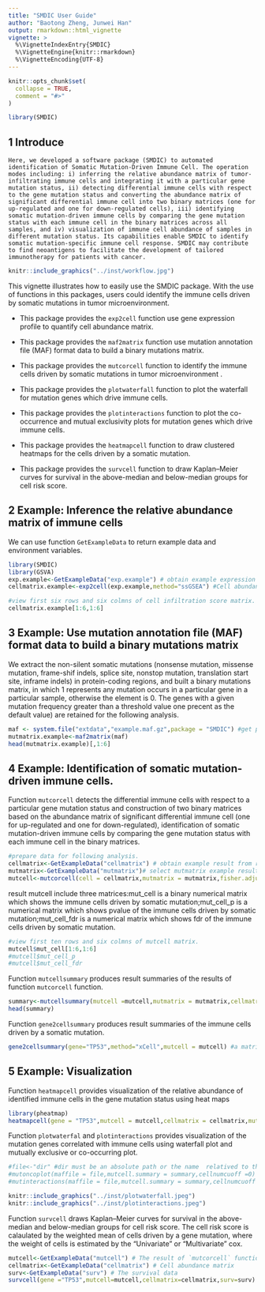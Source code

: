 ---
title: "SMDIC User Guide"
author: "Baotong Zheng, Junwei Han"
output: rmarkdown::html_vignette
vignette: >
  %\VignetteIndexEntry{SMDIC}
  %\VignetteEngine{knitr::rmarkdown}
  %\VignetteEncoding{UTF-8}
---

```{r, include = FALSE}
knitr::opts_chunk$set(
  collapse = TRUE,
  comment = "#>"
)
```

```{r setup}
library(SMDIC)
```



## 1 Introduce
    Here, we developed a software package (SMDIC) to automated identification of Somatic Mutation-Driven Immune Cell. The operation modes including: i) inferring the relative abundance matrix of tumor-infiltrating immune cells and integrating it with a particular gene mutation status, ii) detecting differential immune cells with respect to the gene mutation status and converting the abundance matrix of significant differential immune cell into two binary matrices (one for up-regulated and one for down-regulated cells), iii) identifying somatic mutation-driven immune cells by comparing the gene mutation status with each immune cell in the binary matrices across all samples, and iv) visualization of immune cell abundance of samples in different mutation status. Its capabilities enable SMDIC to identify somatic mutation-specific immune cell response. SMDIC may contribute to find neoantigens to facilitate the development of tailored immunotherapy for patients with cancer.
    

```{R}
knitr::include_graphics("../inst/workflow.jpg")
```


This vignette illustrates how to easily use the SMDIC package. With the use of functions in this packages, users could identify the immune cells driven by somatic mutations in tumor microenvironment.

+  This package provides the `exp2cell` function  use gene expression profile to quantify cell abundance matrix.

+   This package provides the `maf2matrix` function use mutation annotation file (MAF) format data to build a binary mutations matrix.

+  This package provides the `mutcorcell` function to identify the immune cells driven by somatic mutations in tumor microenvironment . 

+  This package provides the `plotwaterfall` function to plot the waterfall for mutation genes which drive immune cells.

+  This package provides the `plotinteractions` function to plot the co-occurrence and mutual exclusivity plots for mutation genes which drive immune cells.

+  This package provides the `heatmapcell` function to draw clustered heatmaps for the cells driven by a somatic mutation.

+  This package provides the `survcell` function to draw Kaplan–Meier curves for survival in the above-median and below-median groups for cell risk score.



## 2 Example: Inference the relative abundance matrix of immune cells
We can use function `GetExampleData` to return example data and environment variables.

```{r echo = T, results = 'hide'}
library(SMDIC)
library(GSVA)
exp.example<-GetExampleData("exp.example") # obtain example expression data 
cellmatrix.example<-exp2cell(exp.example,method="ssGSEA") #Cell abundance matrix,method must be one of "xCell","ssGSEA" and "CIBERSORT".

```
```{r}
#view first six rows and six colmns of cell infiltration score matrix.
cellmatrix.example[1:6,1:6]
```


## 3 Example: Use mutation annotation file (MAF) format data to build a binary mutations matrix

We extract the non-silent somatic mutations (nonsense mutation, missense mutation, frame-shif indels, splice site, nonstop mutation, translation start site, inframe indels) in protein-coding regions, and built a binary mutations matrix, in which 1 represents any mutation occurs in a particular gene in a particular sample, otherwise the element is 0. The genes with a given mutation frequency greater than a threshold value one precent as the default value) are retained for the following analysis. 
```{r}

maf <- system.file("extdata","example.maf.gz",package = "SMDIC") #get path of the mutation annotation file.
mutmatrix.example<-maf2matrix(maf) 
head(mutmatrix.example)[,1:6]
```


## 4 Example: Identification of somatic mutation-driven immune cells.

Function `mutcorcell` detects the differential immune cells with respect to a particular gene mutation status and construction of two binary matrices based on the abundance matrix of significant differential immune cell (one for up-regulated and one for down-regulated), identification of somatic mutation-driven immune cells by comparing the gene mutation status with each immune cell in the binary matrices. 

```{r import, results = "hide"}
#prepare data for following analysis.
cellmatrix<-GetExampleData("cellmatrix") # obtain example result from real rasult: cell abundance matrix from real data.
mutmatrix<-GetExampleData("mutmatrix")# select mutmatrix example result from real result: a binary mutations matrix
mutcell<-mutcorcell(cell = cellmatrix,mutmatrix = mutmatrix,fisher.adjust = TRUE)
```

result mutcell include three matrices:mut_cell is a binary numerical matrix which shows the immune cells driven by somatic mutation;mut_cell_p is a numerical matrix which shows pvalue of the immune cells driven by somatic mutation;mut_cell_fdr is a numerical matrix which shows fdr of the immune cells driven by somatic mutation.
```{r}
#view first ten rows and six colmns of mutcell matrix.
mutcell$mut_cell[1:6,1:6]
#mutcell$mut_cell_p
#mutcell$mut_cell_fdr
```


Function `mutcellsummary` produces result summaries of the results of function `mutcorcell` function.
```{R echo=TRUE}
summary<-mutcellsummary(mutcell =mutcell,mutmatrix = mutmatrix,cellmatrix = cellmatrix)# The summary have four columns.The first column are gene names,the second column are the cells driven by the gene,the third column are the number of cells driven by the gene,the fourth column are mutation rates of gene.
head(summary)
```

Function `gene2cellsummary` produces result summaries of the immune cells driven by a somatic mutation.

```{R}
gene2cellsummary(gene="TP53",method="xCell",mutcell = mutcell) #a matrix shows the short name, full name, pvalue, fdr of the cells driven by a somatic mutation
```

## 5 Example: Visualization
Function `heatmapcell` provides visualization of the relative abundance of identified immune cells in the gene mutation status using heat maps

```{r fig.height=6, fig.width=8}
library(pheatmap)
heatmapcell(gene = "TP53",mutcell = mutcell,cellmatrix = cellmatrix,mutmatrix = mutmatrix)
```

Function `plotwaterfal` and `plotinteractions` provides visualization of the mutation genes correlated with immune cells using waterfall plot and mutually exclusive or co-occurring plot.

```{r echo=TRUE}
#file<-"dir" #dir must be an absolute path or the name  relatived to the current working directory.
#mutoncoplot(maffile = file,mutcell.summary = summary,cellnumcuoff =0)
#mutinteractions(maffile = file,mutcell.summary = summary,cellnumcuoff =0)
```

```{r}
knitr::include_graphics("../inst/plotwaterfall.jpeg")
knitr::include_graphics("../inst/plotinteractions.jpeg")
```

Function `survcell` draws Kaplan–Meier curves for survival in the above-median and below-median groups for cell risk score. The cell risk score is calaulated by the weighted mean of cells driven by a gene mutation, where the  weight of cells is estimated by the "Univariate" or "Multivariate" cox.

```{r}
mutcell<-GetExampleData("mutcell") # The result of `mutcorcell` function.
cellmatrix<-GetExampleData("cellmatrix") # Cell abundance matrix
surv<-GetExampleData("surv") # The survival data
survcell(gene ="TP53",mutcell=mutcell,cellmatrix=cellmatrix,surv=surv)
```



